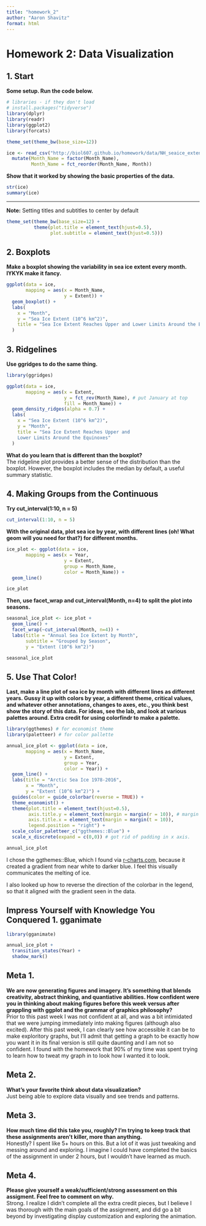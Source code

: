 ```yaml
---
title: "homework_2"
author: "Aaron Shavitz"
format: html
---
```

# Homework 2: Data Visualization  

## 1. Start  
**Some setup. Run the code below.**  
```r
# libraries - if they don't load
# install.packages("tidyverse")
library(dplyr)
library(readr)
library(ggplot2)
library(forcats)

theme_set(theme_bw(base_size=12))

ice <- read_csv("http://biol607.github.io/homework/data/NH_seaice_extent_monthly_1978_2016.csv") %>%
  mutate(Month_Name = factor(Month_Name),
         Month_Name = fct_reorder(Month_Name, Month))

```


**Show that it worked by showing the basic properties of the data.**  
```r
str(ice)
summary(ice)
```


__________________
**Note:** Setting titles and subtitles to center by default
```r
theme_set(theme_bw(base_size=12) +
          theme(plot.title = element_text(hjust=0.5),
                plot.subtitle = element_text(hjust=0.5)))
```

## 2. Boxplots  
**Make a boxplot showing the variability in sea ice extent every month. IYKYK make it fancy.**  
```r
ggplot(data = ice,
       mapping = aes(x = Month_Name,
                     y = Extent)) +
  geom_boxplot() +
  labs(
    x = "Month",
    y = "Sea Ice Extent (10^6 km^2)",
    title = "Sea Ice Extent Reaches Upper and Lower Limits Around the Equinoxes"
  )
```

## 3. Ridgelines
**Use ggridges to do the same thing.**  
```r
library(ggridges)

ggplot(data = ice,
       mapping = aes(x = Extent,
                     y = fct_rev(Month_Name), # put January at top
                     fill = Month_Name)) +
  geom_density_ridges(alpha = 0.7) +
  labs(
    x = "Sea Ice Extent (10^6 km^2)",
    y = "Month",
    title = "Sea Ice Extent Reaches Upper and 
    Lower Limits Around the Equinoxes"
  )
```


**What do you learn that is different than the boxplot?**  
The ridgeline plot provides a better sense of the distribution than the boxplot. However, the boxplot includes the median by default, a useful summary statistic.  


## 4. Making Groups from the Continuous
**Try cut_interval(1:10, n = 5)**  
```r
cut_interval(1:10, n = 5)
```

**With the original data, plot sea ice by year, with different lines (oh! What geom will you need for that?) for different months.**  
```r
ice_plot <- ggplot(data = ice,
       mapping = aes(x = Year, 
                     y = Extent, 
                     group = Month_Name, 
                     color = Month_Name)) +
  geom_line()

ice_plot
```

**Then, use facet_wrap and cut_interval(Month, n=4) to split the plot into seasons.**  
```r
seasonal_ice_plot <- ice_plot +
  geom_line() +
  facet_wrap(~cut_interval(Month, n=4)) +
  labs(title = "Annual Sea Ice Extent by Month",
       subtitle = "Grouped by Season",
       y = "Extent (10^6 km^2)")

seasonal_ice_plot
```

## 5. Use That Color!
**Last, make a line plot of sea ice by month with different lines as different years. Gussy it up with colors by year, a different theme, critical values, and whatever other annotations, changes to axes, etc., you think best show the story of this data. For ideas, see the lab, and look at various palettes around. Extra credit for using colorfindr to make a palette.**  
```r
library(ggthemes) # for economist theme
library(paletteer) # for color pallette

annual_ice_plot <- ggplot(data = ice,
       mapping = aes(x = Month_Name,
                     y = Extent,
                     group = Year,
                     color = Year)) +
  geom_line() +
  labs(title = "Arctic Sea Ice 1978-2016",
       x = "Month",
       y = "Extent (10^6 km^2)") +
  guides(color = guide_colorbar(reverse = TRUE)) +
  theme_economist() +
  theme(plot.title = element_text(hjust=0.5),
        axis.title.y = element_text(margin = margin(r = 10)), # margin space for axis labels
        axis.title.x = element_text(margin = margin(t = 10)),
        legend.position = "right") +
  scale_color_paletteer_c("ggthemes::Blue") +
  scale_x_discrete(expand = c(0,0)) # got rid of padding in x axis.

annual_ice_plot
```
I chose the ggthemes::Blue, which I found via [r-charts.com](https://r-charts.com/color-palettes/), because it created a gradient from near white to darker blue. I feel this visually communicates the melting of ice.

I also looked up how to reverse the direction of the colorbar in the legend, so that it aligned with the gradient seen in the data.


## Impress Yourself with Knowledge You Conquered 1. gganimate
```r
library(gganimate)

annual_ice_plot +
  transition_states(Year) +
  shadow_mark()
```

## Meta 1.  
**We are now generating figures and imagery. It’s something that blends creativity, abstract thinking, and quantiative abilities. How confident were you in thinking about making figures before this week versus after grappling with ggplot and the grammar of graphics philosophy?**  
Prior to this past week I was not confident at all, and was a bit intimidated that we were jumping immediately into making figures (although also excited). After this past week, I can clearly see how accessible it can be to make exploritory graphs, but I'll admit that getting a graph to be exactly how you want it in its final version is still quite daunting and I am not so confident. I found with the homework that 90% of my time was spent trying to learn how to tweat my graph in to look how I wanted it to look.  

## Meta 2.  
**What’s your favorite think about data visualization?**  
Just being able to explore data visually and see trends and patterns.  

## Meta 3.  
**How much time did this take you, roughly? I’m trying to keep track that these assignments aren’t killer, more than anything.**  
Honestly? I spent like 5+ hours on this. But a lot of it was just tweaking and messing around and exploring. I imagine I could have completed the basics of the assignment in under 2 hours, but I wouldn't have learned as much.  

## Meta 4.  
**Please give yourself a weak/sufficient/strong assessment on this assigment. Feel free to comment on why.**  
Strong. I realize I didn't complete all the extra credit pieces, but I believe I was thorough with the main goals of the assignment, and did go a bit beyond by investigating display customization and exploring the animation.